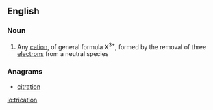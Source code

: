 ==English==

===Noun===
{{en-noun}}

# {{lb|en|chemistry}} Any [[cation]], of general formula X<sup>3+</sup>, formed by the removal of three [[electron]]s from a neutral species

===Anagrams===
* [[citration#English|citration]]

[[io:trication]]